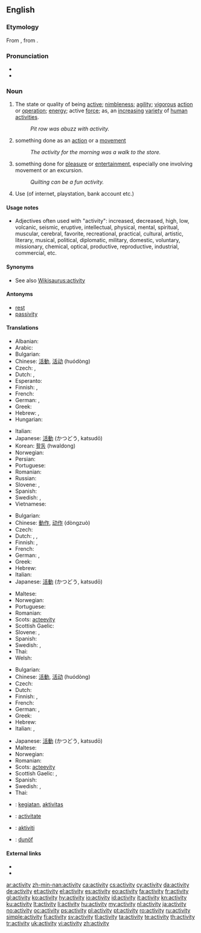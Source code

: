 ==English==
{{wikipedia}}

===Etymology===
From {{etyl|frm}} {{term|activité|lang=frm}}, from {{etyl|la}} {{term|activitas|lang=la}}.

===Pronunciation===
* {{audio|en-us-activity.ogg|Audio (US)}}
* {{rhymes|ɪvɪti}}

===Noun===
{{en-noun|activit|ies}}

# The state or quality of being [[active]]; [[nimbleness]]; [[agility]]; [[vigorous]] [[action]] or [[operation]]; [[energy]]; active [[force]]; as, an [[increasing]] [[variety]] of [[human]] [[activities]].
#: ''Pit row was abuzz with activity.''
# something done as an [[action]] or a [[movement]]
#: ''The activity for the morning was a walk to the store.''
# something done for [[pleasure]] or [[entertainment]], especially one involving movement or an excursion.
#: ''Quilting can be a fun activity.''
# Use (of internet, playstation, bank account etc.)

====Usage notes====
* Adjectives often used with "activity": increased, decreased, high, low, volcanic, seismic, eruptive, intellectual, physical, mental, spiritual, muscular, cerebral, favorite, recreational, practical, cultural, artistic, literary, musical, political, diplomatic, military, domestic, voluntary, missionary, chemical, optical, productive, reproductive, industrial, commercial, etc.

====Synonyms====
* See also [[Wikisaurus:activity]]

====Antonyms====
* [[rest]]
* [[passivity]]

====Translations====
{{trans-top|The state or quality of being active; nimbleness; agility; vigorous action or operation; energy; active force}}
* Albanian: {{t|sq|aktivitet|f}}
* Arabic: {{Arab|[[نشاط]]}} {{IPAchar|(našāʈ)}} {{m}}
* Bulgarian: {{t+|bg|активност|f|tr=aktívnost}}
* Chinese: [[活動]], [[活动]] (huódòng)
* Czech: {{t-|cs|aktivita|f}}, {{t-|cs|čilost|f}}
* Dutch: {{t+|nl|activiteit|f}}, {{t+|nl|actief|f}}
* Esperanto: {{t|eo|aktiveco}}
* Finnish: {{t-|fi|aktiivisuus}}, {{t+|fi|toiminta}}
* French: {{t+|fr|activité|f}}
* German: {{t+|de|Aktivität|f}}, {{t+|de|Tätigkeit|f}}
* Greek: {{t+|el|δραστηριότητα|f|tr=drastiriótita}}
* Hebrew: {{t-|he|פעילות|f|tr=pe‘ilút}}, {{t-|he|מעש|m|tr=má`as}} {{qualifier|rare}}
* Hungarian: {{t+|hu|elfoglaltság}}
{{trans-mid}}
* Italian: {{t+|it|attività|f}}
* Japanese: [[活動]] (かつどう, katsudō)
* Korean: [[활동]] (hwaldong)
* Norwegian: {{t+|no|aktivitet|m}}
* Persian: {{t|fa|فعالیت|tr=fa'âliyat|sc=fa-Arab}}
* Portuguese: {{t+|pt|atividade|f}}
* Romanian: {{t+|ro|activitate|f}}
* Russian: {{t+|ru|деятельность|f|tr=déjatel’nost’}}
* Slovene: {{t-|sl|aktivnost|f|alt=aktívnost}},  {{t+|sl|dejavnost|f|alt=dejávnost}}
* Spanish: {{t+|es|actividad|f}}
* Swedish: {{t+|sv|aktivitet|c}}, {{t+|sv|verksamhet|c}}
* Vietnamese: {{t|vi|hoạt động}}
{{trans-bottom}}

{{trans-top|something done as an action or a movement}}
* Bulgarian: {{t|bg|дейност}}
* Chinese: [[動作]], [[动作]] (dòngzuò)
* Czech: {{t+|cs|činnost|f}}
* Dutch: {{t+|nl|activiteit|f}}, {{t+|nl|beweging|f}}, {{t+|nl|werkzaamheid|f}}
* Finnish: {{t-|fi|aktiivisuus}}, {{t+|fi|toiminta}}
* French: {{t+|fr|activité|f}}
* German: {{t+|de|Aktivität|f}}, {{t+|de|Handlung|f}}
* Greek: {{t|el|δράση|f|tr=drási}}
* Hebrew: {{t-|he|פעילות|f|tr=pe‘ilút}}
* Italian: {{t+|it|attività|f}}
* Japanese: [[活動]] (かつどう, katsudō)
{{trans-mid}}
* Maltese: {{t-|mt|attività|f|xs=Maltese}}
* Norwegian: {{t+|no|aktivitet|m}}
* Portuguese: {{t+|pt|atividade|f}}
* Romanian: {{t+|ro|activitate|f}}
* Scots: [[acteevity]]
* Scottish Gaelic: {{t|gd|gnìomhachd|f}}
* Slovene: {{t-|sl|aktivnost|f|alt=aktívnost}},  {{t+|sl|dejavnost|f|alt=dejávnost}}
* Spanish: {{t+|es|actividad|f}}
* Swedish: {{t+|sv|aktivitet|c}},  {{t|sv|sysselsättning}}
* Thai: {{t|th|การเคลื่อนไหว|sc=Thai|xs=English}}
* Welsh: {{t|cy|gweithgaredd|m}}
{{trans-bottom}}

{{trans-top|something done for pleasure or entertainment}}
* Bulgarian: {{t+|bg|активност}}
* Chinese: [[活動]], [[活动]] (huódòng)
* Czech: {{t|cs|aktivita}}
* Dutch: {{t+|nl|activiteit|f}}
* Finnish: {{t-|fi|askartelu}}, {{t-|fi|aktiviteetti}}
* French: {{t+|fr|activité|f}}
* German: {{t+|de|Aktivität|f}}, {{t+|de|Unternehmung|f}}
* Greek: {{t+|el|δραστηριότητα|f|tr=drastiriótita}}
* Hebrew: {{t-|he|פעילות|f|tr=pe‘ilút}}
* Italian: {{t+|it|attività|f}}, {{t-|it|svago|m}}
{{trans-mid}}
* Japanese: [[活動]] (かつどう, katsudō)
* Maltese: {{t-|mt|attività|f|xs=Maltese}}
* Norwegian: {{t+|no|aktivitet|m}}
* Romanian: {{t+|ro|activitate|f}}
* Scots: [[acteevity]]
* Scottish Gaelic: {{t-|gd|spòrs|f|xs=Scottish Gaelic}}, {{t|gd|gnìomhachd|f}}
* Spanish: {{t+|es|actividad|f}}
* Swedish: {{t+|sv|aktivitet|c}},  {{t|sv|sysselsättning}}
* Thai: {{t+|th|กิจกรรม}}
{{trans-bottom}}

{{checktrans-top}}
* {{ttbc|id}}: [[giat|kegiatan]], [[aktivitas]]
* {{ttbc|ia}}: [[activitate]]
* {{ttbc|ms}}: [[aktiviti]]
* {{ttbc|vo}}: [[dunöf]]
{{trans-mid}}
{{trans-bottom}}

====External links====
* {{R:Webster 1913}}
* {{R:Century 1911}}

[[ar:activity]]
[[zh-min-nan:activity]]
[[ca:activity]]
[[cs:activity]]
[[cy:activity]]
[[da:activity]]
[[de:activity]]
[[et:activity]]
[[el:activity]]
[[es:activity]]
[[eo:activity]]
[[fa:activity]]
[[fr:activity]]
[[gl:activity]]
[[ko:activity]]
[[hy:activity]]
[[io:activity]]
[[id:activity]]
[[it:activity]]
[[kn:activity]]
[[ku:activity]]
[[lt:activity]]
[[li:activity]]
[[hu:activity]]
[[my:activity]]
[[nl:activity]]
[[ja:activity]]
[[no:activity]]
[[oc:activity]]
[[ps:activity]]
[[pl:activity]]
[[pt:activity]]
[[ro:activity]]
[[ru:activity]]
[[simple:activity]]
[[fi:activity]]
[[sv:activity]]
[[tl:activity]]
[[ta:activity]]
[[te:activity]]
[[th:activity]]
[[tr:activity]]
[[uk:activity]]
[[vi:activity]]
[[zh:activity]]